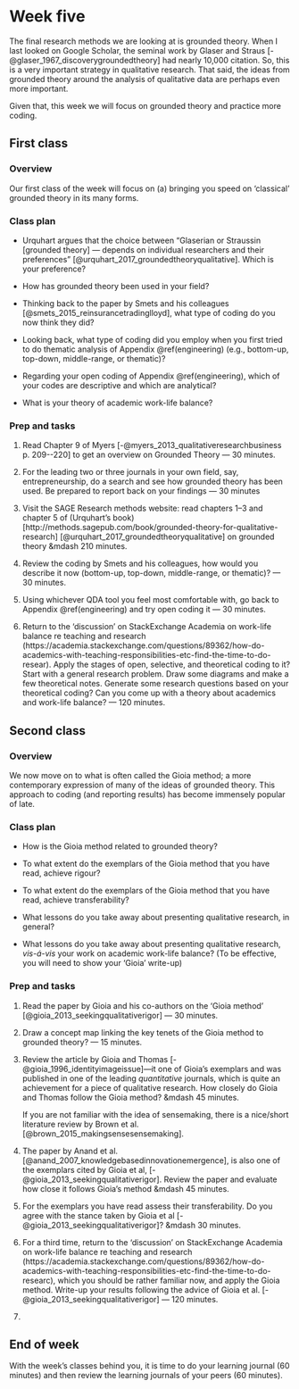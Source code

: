 # Week five {#w5-details}

The final research methods we are looking at is grounded theory. When
I last looked on Google Scholar, the seminal work by Glaser and Straus
[-@glaser_1967_discoverygroundedtheory] had nearly 10,000 citation.
So, this is a very important strategy in qualitative research. That
said, the ideas from grounded theory around the analysis of
qualitative data are perhaps even more important.

Given that, this week we will focus on grounded theory and
practice more coding.

## First class {-}

### Overview {-}

Our first class of the week will focus on (a) bringing you speed on
'classical' grounded theory in its many forms.

### Class plan {-}

* Urquhart argues that the choice between "Glaserian or Straussin
  [grounded theory] --- depends on individual researchers and their
  preferences" [@urquhart_2017_groundedtheoryqualitative]. Which is
  your preference?
  
* How has grounded theory been used in your field?

* Thinking back to the paper by Smets and his colleagues
  [@smets_2015_reinsurancetradinglloyd], what type of coding do you
  now think they did?

* Looking back, what type of coding did you employ when you first
  tried to do thematic analysis of Appendix \@ref(engineering) (e.g.,
  bottom-up, top-down, middle-range, or thematic)?

* Regarding your open coding of Appendix \@ref(engineering), which of your
  codes are descriptive and which are analytical? 

* What is your theory of academic work-life balance?

### Prep and tasks {-}

1. Read Chapter 9 of Myers [-@myers_2013_qualitativeresearchbusiness
  p. 209--220] to get an overview on Grounded Theory &mdash; 30
  minutes.

2. For the leading two or three journals in your own field, say,
   entrepreneurship, do a search and see how grounded theory has been
   used. Be prepared to report back on your findings &mdash; 30 minutes

3. Visit the SAGE Research methods website: read chapters 1--3 and
   chapter 5 of (Urquhart's
   book)[http://methods.sagepub.com/book/grounded-theory-for-qualitative-research] [@urquhart_2017_groundedtheoryqualitative] on
   grounded theory &mdash 210 minutes.
   
   
4. Review the coding by Smets and his colleagues, how would you
   describe it now (bottom-up, top-down, middle-range, or thematic)?
   &mdash; 30 minutes.

5. Using whichever QDA tool you feel most comfortable with, go back to
   Appendix \@ref(engineering) and try open coding it &mdash; 30
   minutes.

6. Return to the 'discussion' on StackExchange Academia on work-life
   balance re teaching and research
   (https://academia.stackexchange.com/questions/89362/how-do-academics-with-teaching-responsibilities-etc-find-the-time-to-do-resear).
   Apply the stages of open, selective, and theoretical coding to it?
   Start with a general research problem. Draw some diagrams and make
   a few theoretical notes. Generate some research questions based on
   your theoretical coding? Can you come up with a theory about
   academics and work-life balance? &mdash; 120 minutes.
   

## Second class {-}

### Overview {-}

We now move on to what is often called the Gioia method; a more
contemporary expression of many of the ideas of grounded theory. This
approach to coding (and reporting results) has become immensely popular
of late.

### Class plan {-}

* How is the Gioia method related to grounded theory?

* To what extent do the exemplars of the Gioia method that you have
  read, achieve rigour?
  
* To what extent do the exemplars of the Gioia method that you have
  read, achieve transferability?

* What lessons do you take away about presenting qualitative research, in general?

* What lessons do you take away about presenting qualitative research,
  _vis-á-vis_ your work on academic work-life balance? (To be
  effective, you will need to show your 'Gioia' write-up)



### Prep and tasks {-}

1. Read the paper by Gioia and his co-authors on the 'Gioia method'
   [@gioia_2013_seekingqualitativerigor] &mdash; 30 minutes.

2. Draw a concept map linking the key tenets of the Gioia method to
   grounded theory? &mdash; 15 minutes.
   
3. Review the article by Gioia and Thomas
   [-@gioia_1996_identityimageissue]&mdash;it one of Gioia's exemplars
   and was published in one of the leading _quantitative_ journals,
   which is quite an achievement for a piece of qualitative research.
   How closely do Gioia and Thomas follow the Gioia method? &mdash 45
   minutes.
   
   If you are not familiar with the idea of sensemaking, there is a
   nice/short literature review by Brown et al.
   [@brown_2015_makingsensesensemaking].
   
3. The paper by Anand et al.
   [@anand_2007_knowledgebasedinnovationemergence], is also one of the
   exemplars cited by Gioia et al,
   [-@gioia_2013_seekingqualitativerigor]. Review the paper and
   evaluate how close it follows Gioia's method &mdash 45 minutes.
   
4. For the exemplars you have read assess their transferability. Do
   you agree with the stance taken by Gioia et al
   [-@gioia_2013_seekingqualitativerigor]? &mdash 30 minutes.

   
4. For a third time, return to the 'discussion' on StackExchange
   Academia on work-life balance re teaching and research
   (https://academia.stackexchange.com/questions/89362/how-do-academics-with-teaching-responsibilities-etc-find-the-time-to-do-researc),
   which you should be rather familiar now, and apply the Gioia
   method. Write-up your results following the advice of Gioia et al.
   [-@gioia_2013_seekingqualitativerigor] &mdash; 120 minutes.
   
5. 

## End of week {-}

With the week's classes behind you, it is time to do your learning
journal (60 minutes) and then review the learning journals of your
peers (60 minutes).
